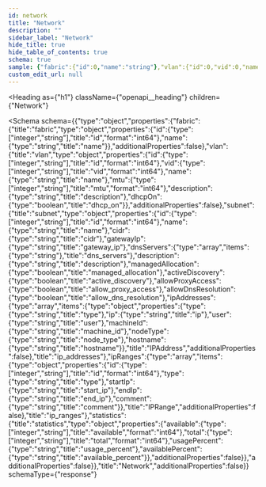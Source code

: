 ```yaml
---
id: network
title: "Network"
description: ""
sidebar_label: "Network"
hide_title: true
hide_table_of_contents: true
schema: true
sample: {"fabric":{"id":0,"name":"string"},"vlan":{"id":0,"vid":0,"name":"string","mtu":0,"description":"string","dhcpOn":true},"subnet":{"id":0,"name":"string","cidr":"string","gatewayIp":"string","dnsServers":["string"],"description":"string","managedAllocation":true,"activeDiscovery":true,"allowProxyAccess":true,"allowDnsResolution":true,"ipAddresses":[{"type":"string","ip":"string","user":"string","machineId":"string","nodeType":"string","hostname":"string"}],"ipRanges":[{"id":0,"type":"string","startIp":"string","endIp":"string","comment":"string"}],"statistics":{"available":0,"total":0,"usagePercent":"string","availablePercent":"string"}}}
custom_edit_url: null
---
```



<Heading
  as={"h1"}
  className={"openapi__heading"}
  children={"Network"}
>
</Heading>





<Schema
  schema={{"type":"object","properties":{"fabric":{"title":"fabric","type":"object","properties":{"id":{"type":["integer","string"],"title":"id","format":"int64"},"name":{"type":"string","title":"name"}},"additionalProperties":false},"vlan":{"title":"vlan","type":"object","properties":{"id":{"type":["integer","string"],"title":"id","format":"int64"},"vid":{"type":["integer","string"],"title":"vid","format":"int64"},"name":{"type":"string","title":"name"},"mtu":{"type":["integer","string"],"title":"mtu","format":"int64"},"description":{"type":"string","title":"description"},"dhcpOn":{"type":"boolean","title":"dhcp_on"}},"additionalProperties":false},"subnet":{"title":"subnet","type":"object","properties":{"id":{"type":["integer","string"],"title":"id","format":"int64"},"name":{"type":"string","title":"name"},"cidr":{"type":"string","title":"cidr"},"gatewayIp":{"type":"string","title":"gateway_ip"},"dnsServers":{"type":"array","items":{"type":"string"},"title":"dns_servers"},"description":{"type":"string","title":"description"},"managedAllocation":{"type":"boolean","title":"managed_allocation"},"activeDiscovery":{"type":"boolean","title":"active_discovery"},"allowProxyAccess":{"type":"boolean","title":"allow_proxy_access"},"allowDnsResolution":{"type":"boolean","title":"allow_dns_resolution"},"ipAddresses":{"type":"array","items":{"type":"object","properties":{"type":{"type":"string","title":"type"},"ip":{"type":"string","title":"ip"},"user":{"type":"string","title":"user"},"machineId":{"type":"string","title":"machine_id"},"nodeType":{"type":"string","title":"node_type"},"hostname":{"type":"string","title":"hostname"}},"title":"IPAddress","additionalProperties":false},"title":"ip_addresses"},"ipRanges":{"type":"array","items":{"type":"object","properties":{"id":{"type":["integer","string"],"title":"id","format":"int64"},"type":{"type":"string","title":"type"},"startIp":{"type":"string","title":"start_ip"},"endIp":{"type":"string","title":"end_ip"},"comment":{"type":"string","title":"comment"}},"title":"IPRange","additionalProperties":false},"title":"ip_ranges"},"statistics":{"title":"statistics","type":"object","properties":{"available":{"type":["integer","string"],"title":"available","format":"int64"},"total":{"type":["integer","string"],"title":"total","format":"int64"},"usagePercent":{"type":"string","title":"usage_percent"},"availablePercent":{"type":"string","title":"available_percent"}},"additionalProperties":false}},"additionalProperties":false}},"title":"Network","additionalProperties":false}}
  schemaType={"response"}
>
  
</Schema>
            
